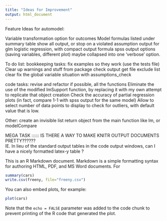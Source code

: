 ```yaml
---
title: "Ideas for Improvement"
output: html_document
---
```


Feature Ideas for automodel:
  
Variable transformation option for outcomes 
Model formulas listed under summary table
show all output, or stop on a violated assumption
output for glm logistic regression, with compact output formula
spss output options (saving variables, different plot) maybe collapsed into one 'verbose' option.

To do list:
bookkeeping tasks:
fix examples so they work (use the tests file)
Clear up warnings and stuff from package check output
get file exclude list clear
fix the global variable situation with assumptions_check

code tasks:
revise and refactor if possible, all the functions 
Eliminate the use of the modified lmSupport function, by replacing it with my own attempt to replicate that object creation
Check the accuracy of partial regression plots (in fact, compare 1-1 with spss output for the same model)
Allow to select number of data points to display to check for outliers, with default value that is low.

Other:
create an invisible list return object from the main function like lm, or modelCompare

MEGA TASK ::::::
IS THERE A WAY TO MAKE KNITR OUTPUT DOCUMENTS PRETTY??????  
IE. In lieu of the standard output tables in the code output windows, can I have a nicely formatted latex-y table ?


This is an R Markdown document. Markdown is a simple formatting syntax for authoring HTML, PDF, and MS Word documents. For 

```r
summary(cars)
write.csv(freeny, file="freeny.csv")
```

You can also embed plots, for example:

```r
plot(cars)
```

Note that the `echo = FALSE` parameter was added to the code chunk to prevent printing of the R code that generated the plot.

